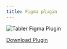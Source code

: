 ```yaml
---
title: Figma plugin
---
```


![Tabler Figma Plugin](/docs/icons/figma-plugin.png)

[Download Plugin](https://www.figma.com/community/plugin/1169807996149376642/Tabler-Icons)
